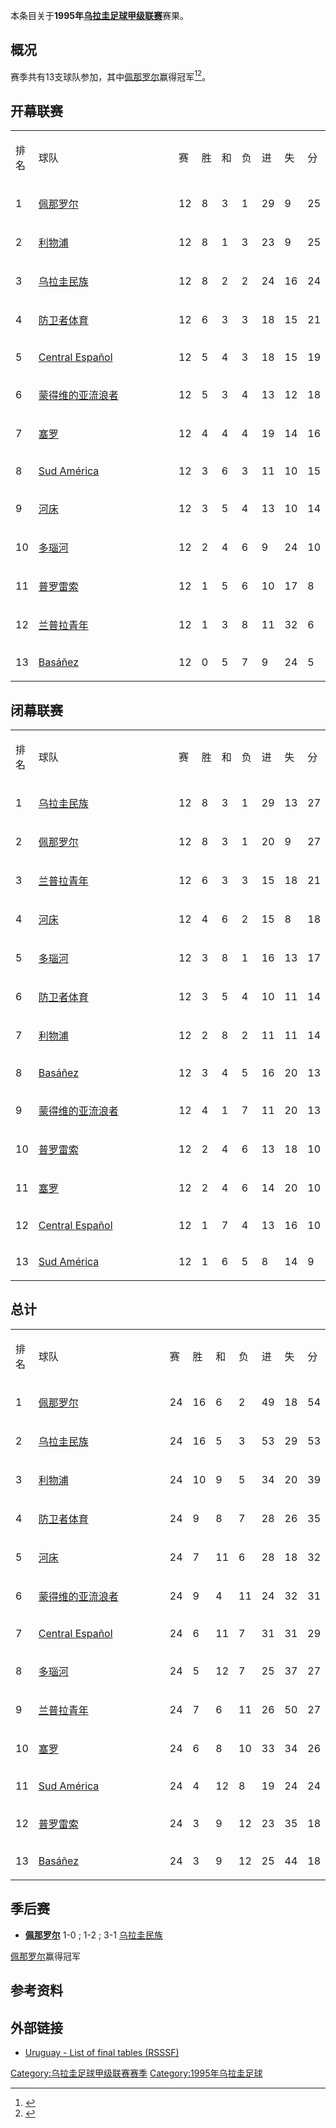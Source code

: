 本条目关于'''1995年[[乌拉圭足球甲级联赛|乌拉圭足球甲级联赛]]'''赛果。

==概况==
赛季共有13支球队参加，其中[[佩那罗尔足球俱乐部|佩那罗尔]]赢得冠军<ref>{{Cite web |url=http://www.campeoesdofutebol.com.br/uruguai.html |title=Campeoesdofutebol.com.br |accessdate=2017-08-25 |archive-date=2017-08-25 |archive-url=https://web.archive.org/web/20170825064212/http://www.campeoesdofutebol.com.br/uruguai.html |dead-url=no }}</ref><ref>{{Cite web |url=http://www.sobrefutbol.com/torneos/torneo_uruguayo.htm |title=Sobrefutbol.com |accessdate=2017-08-25 |archive-date=2017-08-25 |archive-url=https://web.archive.org/web/20170825063006/http://www.sobrefutbol.com/torneos/torneo_uruguayo.htm |dead-url=no }}</ref>。

==开幕联赛==
{| class="wikitable" style="text-align:center;"
|排名||style="width:15em"|球队||赛||胜||和||负||进||失||分
|-
|1||align="left"|[[佩那罗尔足球俱乐部|佩那罗尔]]||12||8||3||1||29||9||25
|-
|2||align="left"|[[利物浦足球俱乐部_(乌拉圭)|利物浦]]||12||8||1||3||23||9||25
|-
|3||align="left"|[[民族足球俱乐部|乌拉圭民族]]||12||8||2||2||24||16||24
|-
|4||align="left"|[[防卫者体育|防卫者体育]]||12||6||3||3||18||15||21
|-
|5||align="left"|[[Central_Español|Central Español]]||12||5||4||3||18||15||19
|-
|6||align="left"|[[蒙得维的亚流浪者足球俱乐部|蒙得维的亚流浪者]]||12||5||3||4||13||12||18
|-
|7||align="left"|[[塞罗竞技俱乐部|塞罗]]||12||4||4||4||19||14||16
|-
|8||align="left"|[[Sud_América|Sud América]]||12||3||6||3||11||10||15
|-
|9||align="left"|[[河床竞技俱乐部_(乌拉圭)|河床]]||12||3||5||4||13||10||14
|-
|10||align="left"|[[多瑙河足球俱乐部|多瑙河]]||12||2||4||6||9||24||10
|-
|11||align="left"|[[普罗雷索足球俱乐部|普罗雷索]]||12||1||5||6||10||17||8
|-
|12||align="left"|[[兰普拉青年|兰普拉青年]]||12||1||3||8||11||32||6
|-
|13||align="left"|[[Basáñez|Basáñez]]||12||0||5||7||9||24||5
|}

==闭幕联赛==
{| class="wikitable" style="text-align:center;"
|排名||style="width:15em"|球队||赛||胜||和||负||进||失||分
|-
|1||align="left"|[[民族足球俱乐部|乌拉圭民族]]||12||8||3||1||29||13||27
|-
|2||align="left"|[[佩那罗尔足球俱乐部|佩那罗尔]]||12||8||3||1||20||9||27
|-
|3||align="left"|[[兰普拉青年|兰普拉青年]]||12||6||3||3||15||18||21
|-
|4||align="left"|[[河床竞技俱乐部_(乌拉圭)|河床]]||12||4||6||2||15||8||18
|-
|5||align="left"|[[多瑙河足球俱乐部|多瑙河]]||12||3||8||1||16||13||17
|-
|6||align="left"|[[防卫者体育|防卫者体育]]||12||3||5||4||10||11||14
|-
|7||align="left"|[[利物浦足球俱乐部_(乌拉圭)|利物浦]]||12||2||8||2||11||11||14
|-
|8||align="left"|[[Basáñez|Basáñez]]||12||3||4||5||16||20||13
|-
|9||align="left"|[[蒙得维的亚流浪者足球俱乐部|蒙得维的亚流浪者]]||12||4||1||7||11||20||13
|-
|10||align="left"|[[普罗雷索足球俱乐部|普罗雷索]]||12||2||4||6||13||18||10
|-
|11||align="left"|[[塞罗竞技俱乐部|塞罗]]||12||2||4||6||14||20||10
|-
|12||align="left"|[[Central_Español|Central Español]]||12||1||7||4||13||16||10
|-
|13||align="left"|[[Sud_América|Sud América]]||12||1||6||5||8||14||9
|}

==总计==
{| class="wikitable" style="text-align:center;"
|排名||style="width:15em"|球队||赛||胜||和||负||进||失||分
|-
|1||align="left"|[[佩那罗尔足球俱乐部|佩那罗尔]]||24||16||6||2||49||18||54
|-
|2||align="left"|[[民族足球俱乐部|乌拉圭民族]]||24||16||5||3||53||29||53
|-
|3||align="left"|[[利物浦足球俱乐部_(乌拉圭)|利物浦]]||24||10||9||5||34||20||39
|-
|4||align="left"|[[防卫者体育|防卫者体育]]||24||9||8||7||28||26||35
|-
|5||align="left"|[[河床竞技俱乐部_(乌拉圭)|河床]]||24||7||11||6||28||18||32
|-
|6||align="left"|[[蒙得维的亚流浪者足球俱乐部|蒙得维的亚流浪者]]||24||9||4||11||24||32||31
|-
|7||align="left"|[[Central_Español|Central Español]]||24||6||11||7||31||31||29
|-
|8||align="left"|[[多瑙河足球俱乐部|多瑙河]]||24||5||12||7||25||37||27
|-
|9||align="left"|[[兰普拉青年|兰普拉青年]]||24||7||6||11||26||50||27
|-
|10||align="left"|[[塞罗竞技俱乐部|塞罗]]||24||6||8||10||33||34||26
|-
|11||align="left"|[[Sud_América|Sud América]]||24||4||12||8||19||24||24
|-
|12||align="left"|[[普罗雷索足球俱乐部|普罗雷索]]||24||3||9||12||23||35||18
|-
|13||align="left"|[[Basáñez|Basáñez]]||24||3||9||12||25||44||18
|}

==季后赛==
*'''[[佩那罗尔足球俱乐部|佩那罗尔]]''' 1-0 ; 1-2 ; 3-1 [[民族足球俱乐部|乌拉圭民族]]
[[佩那罗尔足球俱乐部|佩那罗尔]]赢得冠军

==参考资料==
{{reflist}}

==外部链接==
*[http://www.rsssf.com/tablesu/uruhist.html Uruguay - List of final tables (RSSSF)]{{Wayback|url=http://www.rsssf.com/tablesu/uruhist.html |date=20100102114932 }}

{{Primera_División_Uruguaya_seasons}}

[[Category:乌拉圭足球甲级联赛赛季|Category:乌拉圭足球甲级联赛赛季]]
[[Category:1995年乌拉圭足球|Category:1995年乌拉圭足球]]